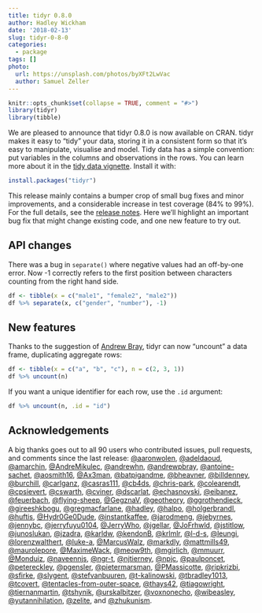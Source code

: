 ```yaml
---
title: tidyr 0.8.0
author: Hadley Wickham
date: '2018-02-13'
slug: tidyr-0-8-0
categories:
  - package
tags: []
photo:
  url: https://unsplash.com/photos/byXFt2LwVac
  author: Samuel Zeller
---
```


```r
knitr::opts_chunk$set(collapse = TRUE, comment = "#>")
library(tidyr)
library(tibble)
```

We are pleased to announce that tidyr 0.8.0 is now available on CRAN. tidyr makes it easy to “tidy” your data, storing it in a consistent form so that it’s easy to manipulate, visualise and model. Tidy data has a simple convention: put variables in the columns and observations in the rows. You can learn more about it in the [tidy data vignette](http://tidyr.tidyverse.org/articles/tidy-data.html). Install it with:

```r
install.packages("tidyr")
```

This release mainly contains a bumper crop of small bug fixes and minor improvements, and a considerable increase in test coverage (84% to 99%). For the full details, see the [release notes](https://github.com/tidyverse/tidyr/releases/tag/v0.8.0). Here we'll highlight an important bug fix that might change existing code, and one new feature to try out.

## API changes

There was a bug in `separate()` where negative values had an off-by-one error. Now -1 correctly refers to the first position between characters counting from the right hand side.

```r
df <- tibble(x = c("male1", "female2", "male2"))
df %>% separate(x, c("gender", "number"), -1)
```

## New features

Thanks to the suggestion of [Andrew Bray](https://andrewpbray.github.io), tidyr can now "uncount" a data frame, duplicating aggregate rows:

```r
df <- tibble(x = c("a", "b", "c"), n = c(2, 3, 1))
df %>% uncount(n)
```

If you want a unique identifier for each row, use the `.id` argument:

```r
df %>% uncount(n, .id = "id")
```

## Acknowledgements

A big thanks goes out to all 90 users who contributed issues, pull requests, and comments since the last release: [\@aaronwolen](https://github.com/aaronwolen), [\@adeldaoud](https://github.com/adeldaoud), [\@amarchin](https://github.com/amarchin), [\@AndreMikulec](https://github.com/AndreMikulec), [\@andrewhn](https://github.com/andrewhn), [\@andrewpbray](https://github.com/andrewpbray), [\@antoine-sachet](https://github.com/antoine-sachet), [\@aosmith16](https://github.com/aosmith16), [\@Ax3man](https://github.com/Ax3man), [\@batpigandme](https://github.com/batpigandme), [\@bheavner](https://github.com/bheavner), [\@billdenney](https://github.com/billdenney), [\@burchill](https://github.com/burchill), [\@carlganz](https://github.com/carlganz), [\@casras111](https://github.com/casras111), [\@cb4ds](https://github.com/cb4ds), [\@chris-park](https://github.com/chris-park), [\@colearendt](https://github.com/colearendt), [\@cpsievert](https://github.com/cpsievert), [\@cswarth](https://github.com/cswarth), [\@cviner](https://github.com/cviner), [\@dscarlat](https://github.com/dscarlat), [\@echasnovski](https://github.com/echasnovski), [\@eibanez](https://github.com/eibanez), [\@feuerbach](https://github.com/feuerbach), [\@flying-sheep](https://github.com/flying-sheep), [\@GegznaV](https://github.com/GegznaV), [\@geotheory](https://github.com/geotheory), [\@ggrothendieck](https://github.com/ggrothendieck), [\@gireeshkbogu](https://github.com/gireeshkbogu), [\@gregmacfarlane](https://github.com/gregmacfarlane), [\@hadley](https://github.com/hadley), [\@halpo](https://github.com/halpo), [\@holgerbrandl](https://github.com/holgerbrandl), [\@huftis](https://github.com/huftis), [\@Hydr0Ge0Dude](https://github.com/Hydr0Ge0Dude), [\@instantkaffee](https://github.com/instantkaffee), [\@jarodmeng](https://github.com/jarodmeng), [\@jebyrnes](https://github.com/jebyrnes), [\@jennybc](https://github.com/jennybc), [\@jerryfuyu0104](https://github.com/jerryfuyu0104), [\@JerryWho](https://github.com/JerryWho), [\@jgellar](https://github.com/jgellar), [\@JoFrhwld](https://github.com/JoFrhwld), [\@jstitlow](https://github.com/jstitlow), [\@junoslukan](https://github.com/junoslukan), [\@jzadra](https://github.com/jzadra), [\@karldw](https://github.com/karldw), [\@kendonB](https://github.com/kendonB), [\@krlmlr](https://github.com/krlmlr), [\@l-d-s](https://github.com/l-d-s), [\@leungi](https://github.com/leungi), [\@lorenzwalthert](https://github.com/lorenzwalthert), [\@luke-a](https://github.com/luke-a), [\@MarcusWalz](https://github.com/MarcusWalz), [\@markdly](https://github.com/markdly), [\@mattmills49](https://github.com/mattmills49), [\@maurolepore](https://github.com/maurolepore), [\@MaximeWack](https://github.com/MaximeWack), [\@meow9th](https://github.com/meow9th), [\@mgirlich](https://github.com/mgirlich), [\@mmuurr](https://github.com/mmuurr), [\@Monduiz](https://github.com/Monduiz), [\@naveennjs](https://github.com/naveennjs), [\@ngr-t](https://github.com/ngr-t), [\@njtierney](https://github.com/njtierney), [\@npjc](https://github.com/npjc), [\@paulponcet](https://github.com/paulponcet), [\@petereckley](https://github.com/petereckley), [\@pgensler](https://github.com/pgensler), [\@pietermarsman](https://github.com/pietermarsman), [\@PMassicotte](https://github.com/PMassicotte), [\@ripkrizbi](https://github.com/ripkrizbi), [\@sfirke](https://github.com/sfirke), [\@slygent](https://github.com/slygent), [\@stefvanbuuren](https://github.com/stefvanbuuren), [\@t-kalinowski](https://github.com/t-kalinowski), [\@tbradley1013](https://github.com/tbradley1013), [\@tcovert](https://github.com/tcovert), [\@tentacles-from-outer-space](https://github.com/tentacles-from-outer-space), [\@thays42](https://github.com/thays42), [\@tiagowright](https://github.com/tiagowright), [\@tiernanmartin](https://github.com/tiernanmartin), [\@tshynik](https://github.com/tshynik), [\@urskalbitzer](https://github.com/urskalbitzer), [\@voxnonecho](https://github.com/voxnonecho), [\@wibeasley](https://github.com/wibeasley), [\@yutannihilation](https://github.com/yutannihilation), [\@zelite](https://github.com/zelite), and [\@zhukunism](https://github.com/zhukunism).
